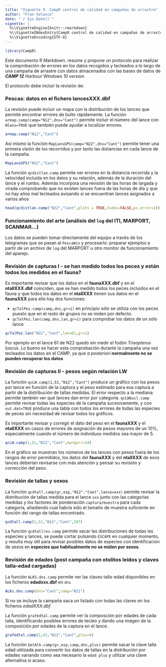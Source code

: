 ```yaml
---
title: "Vignette 9. CampR control de calidad en campañas de arrastre"
author: "Fran Velasco"
date: "`r Sys.Date()`"
vignette: |
  %\\VignetteEngine{knitr::rmarkdown}
  %\\VignetteINdexEntry{CampR control de calidad en campañas de arrastre}
  %\\VignetteEncoding{UTF-8}
---
```


```r
library(CampR)
```

Este documento R Markdown. resume y propone un protocolo para realizar la comprobación de errores en los datos recogidos y tecleados a lo largo de una campaña de arrastre con datos almacenados con las bases de datos de _**CAMP 12** Harbour Windows 10 version_.

El protocolo debe incluir la revisión de:

### Pescas: datos en el fichero **lancesXXX.dbf** 

La revisión puede incluir un mapa con la distribución de los lances que permite encontrar errores de bulto rápidamente. La función `armap.camp(camp="N12",dns="Cant")` permite incluir el número del lance con `Nlans=TRUE` que también puede ayudar a localizar errores.

```r
armap.camp("N12","Cant") 
```

Así mismo la función `MapLansGPS(camp="N22",dns="Cant")` permite tener una primera visión de los recorridos y por tanto las distancias en cada lance de la campaña.

```r
MapLansGPS("N22","Cant") 
```

La función `qcdistlan.camp` permite ver errores en la distancia recorrida y la velocidad incluida en los datos y su relación, además de la duración del lance y el rumbo. Además incorpora una revisión de las horas de largada y virada comprobando que no existen lances fuera de las horas de día y que no hay años mal tecleados avisando si se encuentran lances asignados a varios años


```r
head(qcdistlan.camp("N22","Cant",plots = TRUE,todos=FALSE,pc.error=2))
```

### Funcionamiento del arte (análisis del `log` del ITI, MARPORT, SCANMAR...)

Los datos se pueden tomar directamente del equipo a través de los telegramas que se pasan al `PescaWin` y procesarlo: preparar ejemplos a partir de un archivo de `log` del MARPORT u otro monitor de funcionamiento del aparejo.

### Revisión de capturas I - se han medido todos los peces y están todos los medidos en el fauna?

Es importante revisar que los datos en el **faunaXXX.dbf** y en el **ntallXXX.dbf** coinciden, que se han medido todos los peces incluidos en el fauna y que todos los datos en el **ntallXXX** tienen sus datos en el **faunaXXX** para ello hay dos funciones:

- `qcTalPez.camp(camp,dns,gr=1)` en principio sólo se utiliza con los peces puesto que en el resto de grupos no se miden por defecto.
- `qcTalPez.lan(camp,dns,lan,gr=1)` para comprobar los datos de un sólo lance

```r
qcTalPez.lan("N22","Cant",lan=61,gr=1)
```
Por ejemplo en el lance 61 de N22 quedó sin medir el fodón *Trisopterus luscus*. Lo bueno es hacer esta comprobación durante la campaña una vez tecleados los datos en el CAMP, ya que *a posteriori* **normalmente no se pueden recuperar los datos**


### Revisión de capturas II - pesos según relación LW 

La función `qcLW.camp(1,51,"N12","Cant")` produce un gráfico con los pesos por lance en función de la captura y el peso estimado para esa captura a partir de la distribución de tallas medidas. El error respecto a la mediana permite también ver qué lances dan error por categoría. `qcLWbucl.camp` permite revisar todas las especies de la campaña sucesivamente, y con `out.dat=TRUE` produce una tabla con todos los errores de todas las especies de peces sin necesidad de revisar todos los gráficos. 

Es importante revisar y corregir el dato del peso en el **faunaXXX** y el **ntallXXX** en casos de errores de asignación de pesos mayores de un 10%, especialmente cuando el número de individuos medidos sea mayor de 5.

```r
qcLW.camp(1,51,"N12","Cant",margerr=14)
```

En el gráfico se muestran los números de los lances con pesos fuera de los rangos de error permitidos, los datos del **faunaXXX** y del **ntallXXX** de esos lances deberían revisarse con más atención y pensar su revisión y corrección del peso.

### Revisión de tallas y sexos 

La función `qcdtall.camp(gr,esp,"N12","Cant",lance=xxx)` permite revisar la distribución de tallas medida para el lance `xxx` junto con las categorías medidas y los factores de ponderación `captura/muestra` para cada categoría, añadiendo cual habría sido el tamaño de muestra suficiente en función del rango de tallas encontrado. 

```r
qcdtall.camp(1,51,"N12","Cant",107)
```

La función `qcdtallrev.camp` permite sacar las distribuciones de todas las especies y lances, se puede cortar pulsando `ESCAPE` en cualquier momento, y resulta muy útil para revisar posibles datos de especies con identificación de sexos en **especies que habitualmente no se miden por sexos**.    

### Revisión de edades (post campaña con otolitos leídos y **claves talla-edad cargadas**)

La función `ALKS.dns.camp` permite ver las claves talla-edad disponibles en los ficheros **edadxxx.dbf** en `dns`

```r
ALKs.dns.camp(dns="Cant",camp="N21")
```

Si no se incluye la campaña saca un listado con todas las claves en los ficheros *edadXXX.dbf*


La función `grafedtal.camp` permite ver la composción por edades de cada talla, identificando posibles errores de tecleo y dando una imágen de la composición por edades de la captura en el lance.  

```r
grafedtal.camp(1,42,"N12","Cant",plus=6)
```

La función `GetAlk.camp(gr,esp,camp,dns,plus)` permite sacar la clave talla edad utilizada para convertir los datos de tallas en la distribución por edades variando como sea necesario la `edad plus` y utilizar una clave alternativa si acaso.
